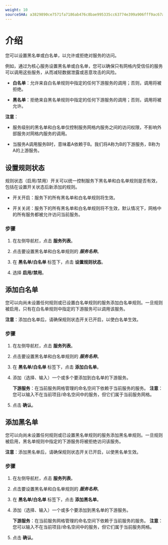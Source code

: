 ```yaml
---
weight: 10
sourceSHA: a3829890ce7571fa7186ab476c8bae995335cc63774e399a906fff9ac67ab222
---
```


# 介绍

您可以设置黑名单或白名单，以允许或拒绝对服务的访问。

例如，通过为核心服务设置黑名单或白名单，您可以确保只有网格内受信任的服务可以调用这些服务，从而减轻数据泄露或恶意攻击的风险。

- **白名单**：允许来自白名单规则中指定的任何下游服务的调用；否则，调用将被拒绝。

- **黑名单**：拒绝来自黑名单规则中指定的任何下游服务的调用；否则，调用将被允许。

**注意**：

- 服务级别的黑名单和白名单仅控制服务网格内服务之间的访问权限，不影响外部服务对网格内服务的调用。

- 当服务A调用服务B时，意味着A依赖于B。我们将A称为B的下游服务，B称为A的上游服务。

## 设置规则状态

规则状态（启用/禁用）开关可以统一控制服务下黑名单和白名单规则是否有效，包括在设置开关状态后新添加的规则。

- 开关开启：服务下的所有黑名单和白名单规则将生效。

- 开关关闭：服务下的所有黑名单和白名单规则将不生效，默认情况下，网格中的所有服务都被允许访问当前服务。

### 步骤

1. 在左侧导航栏，点击 **服务列表**。

2. 点击要设置黑名单和白名单规则的 ***服务名称***。

3. 在 **黑名单/白名单** 标签下，点击 **设置规则状态**。

4. 选择 **启用/禁用**。

## 添加白名单

您可以向尚未设置任何规则或已设置白名单规则的服务添加白名单规则。一旦规则被启用，只有在白名单规则中指定的下游服务可以调用该服务。

**注意**：添加白名单后，请确保规则状态开关已开启，以使白名单生效。

### 步骤

1. 在左侧导航栏，点击 **服务列表**。

2. 点击要设置黑名单和白名单规则的 ***服务名称***。

3. 在 **黑名单/白名单** 标签下，点击 **添加白名单**。

4. 添加（选择、输入）一个或多个要添加到白名单的下游服务。

   **下游服务**：在当前服务网格管理的命名空间下依赖于当前服务的服务。
   **注意**：您可以输入不在当前项目/命名空间中的服务，但它们属于当前服务网格。

5. 点击 **确认**。

## 添加黑名单

您可以向尚未设置任何规则或已设置黑名单规则的服务添加黑名单规则。一旦规则被启用，黑名单规则中指定的下游服务将被拒绝访问该服务。

**注意**：添加黑名单后，请确保规则状态开关已开启，以使黑名单生效。

### 步骤

1. 在左侧导航栏，点击 **服务列表**。

2. 点击要设置黑名单和白名单规则的 ***服务名称***。

3. 在 **黑名单/白名单** 标签下，点击 **添加黑名单**。

4. 添加（选择、输入）一个或多个要添加到黑名单的下游服务。

   **下游服务**：在当前服务网格管理的命名空间下依赖于当前服务的服务。
   **注意**：您可以输入不在当前项目/命名空间中的服务，但它们属于当前服务网格。

5. 点击 **确认**。
